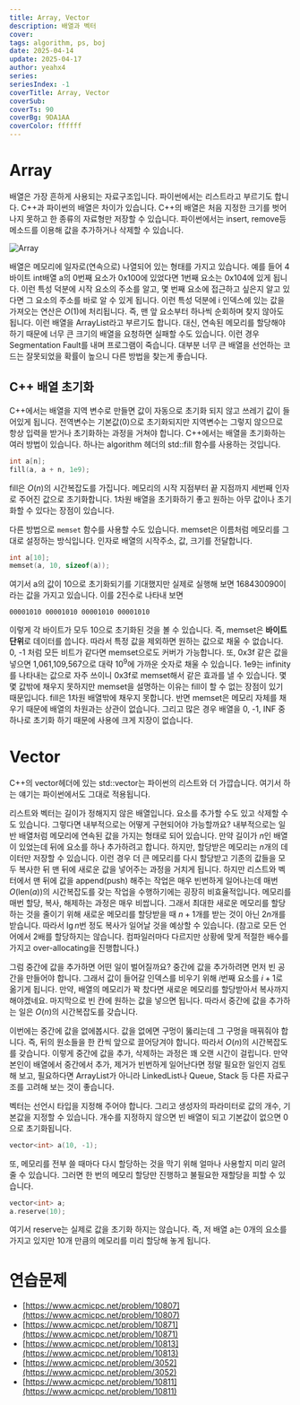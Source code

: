 ```yaml
---
title: Array, Vector
description: 배열과 벡터
cover:
tags: algorithm, ps, boj
date: 2025-04-14
update: 2025-04-17
author: yeahx4
series: 
seriesIndex: -1
coverTitle: Array, Vector
coverSub: 
coverTs: 90
coverBg: 9DA1AA
coverColor: ffffff
---
```


# Array

배열은 가장 흔하게 사용되는 자료구조입니다. 파이썬에서는 리스트라고 부르기도 합니다. C++과 파이썬의 배열은 차이가 있습니다. C++의 배열은 처음 지정한 크기를 벗어나지 못하고 한 종류의 자료형만 저장할 수 있습니다. 파이썬에서는 insert, remove등 메소드를 이용해 값을 추가하거나 삭제할 수 있습니다.

![Array](/img/ps/array/array.png)

배열은 메모리에 일자로(연속으로) 나열되어 있는 형태를 가지고 있습니다. 예를 들어 4바이트 int배열 a의 0번째 요소가 0x100에 있었다면 1번째 요소는 0x104에 있게 됩니다. 이런 특성 덕분에 시작 요소의 주소를 알고, 몇 번째 요소에 접근하고 싶은지 알고 있다면 그 요소의 주소를 바로 알 수 있게 됩니다. 이런 특성 덕분에 i 인덱스에 있는 값을 가져오는 연산은 $O(1)$에 처리됩니다. 즉, 맨 앞 요소부터 하나씩 순회하며 찾지 않아도 됩니다. 이런 배열을 ArrayList라고 부르기도 합니다. 대신, 연속된 메모리를 할당해야 하기 때문에 너무 큰 크기의 배열을 요청하면 실패할 수도 있습니다. 이런 경우 Segmentation Fault를 내며 프로그램이 죽습니다. 대부분 너무 큰 배열을 선언하는 코드는 잘못되었을 확률이 높으니 다른 방법을 찾는게 좋습니다.

## C++ 배열 초기화

C++에서는 배열을 지역 변수로 만들면 값이 자동으로 초기화 되지 않고 쓰레기 값이 들어있게 됩니다. 전역변수는 기본값(0)으로 초기화되지만 지역변수는 그렇지 않으므로 항상 입력을 받거나 초기화하는 과정을 거쳐야 합니다. C++에서는 배열을 초기화하는 여러 방법이 있습니다. 하나는 algorithm 헤더의 std::fill 함수를 사용하는 것입니다.

```cpp
int a[n];
fill(a, a + n, 1e9);
```

fill은 $O(n)$의 시간복잡도를 가집니다. 메모리의 시작 지점부터 끝 지점까지 세번째 인자로
주어진 값으로 초기화합니다. 1차원 배열을 초기화하기 좋고 원하는 아무 값이나 초기화할 수 있다는
장점이 있습니다.

다른 방법으로 `memset` 함수를 사용할 수도 있습니다. memset은 이름처럼 메모리를 그대로 설정하는
방식입니다. 인자로 배열의 시작주소, 값, 크기를 전달합니다.

```cpp
int a[10];
memset(a, 10, sizeof(a));
```

여기서 a의 값이 10으로 초기화되기를 기대했지만 실제로 실행해 보면 168430090이라는 값을 가지고 있습니다. 이를 2진수로 나타내 보면

```bin
00001010 00001010 00001010 00001010
```

이렇게 각 바이트가 모두 10으로 초기화된 것을 볼 수 있습니다. 즉, memset은 **바이트 단위**로 데이터를 씁니다. 따라서 특정 값을 제외하면 원하는 값으로 채울 수 없습니다. 0, -1 처럼 모든 비트가 같다면 memset으로도 커버가 가능합니다. 또, 0x3f 같은 값을 넣으면 1,061,109,567으로 대략 $10^9$에 가까운 숫자로 채울 수 있습니다. 1e9는 infinity를 나타내는 값으로 자주 쓰이니 0x3f로 memset해서 같은 효과를 낼 수 있습니다. 몇몇 값밖에 채우지 못하지만 memset을 설명하는 이유는 fill이 할 수 없는 장점이 있기 때문입니다. fill은 1차원 배열밖에 채우지 못합니다. 반면 memset은 메모리 자체를 채우기 때문에 배열의 차원과는 상관이 없습니다. 그리고 많은 경우 배열을 0, -1, INF 중 하나로 초기화 하기 때문에 사용에 크게 지장이 없습니다.

# Vector

C++의 vector헤더에 있는 std::vector<T>는 파이썬의 리스트와 더 가깝습니다. 여기서 하는 얘기는 파이썬에서도 그대로 적용됩니다.

리스트와 벡터는 길이가 정해지지 않은 배열입니다. 요소를 추가할 수도 있고 삭제할 수도 있습니다. 그렇다면 내부적으로는 어떻게 구현되어야 가능할까요? 내부적으로는 일반 배열처럼 메모리에 연속된 값을 가지는 형태로 되어 있습니다. 만약 길이가 $n$인 배열이 있었는데 뒤에 요소를 하나 추가하려고 합니다. 하지만, 할당받은 메모리는 $n$개의 데이터만 저장할 수 있습니다. 이런 경우 더 큰 메모리를 다시 할당받고 기존의 값들을 모두 복사한 뒤 맨 뒤에 새로운 값을 넣어주는 과정을 거치게 됩니다. 하지만 리스트와 벡터에서 맨 뒤에 값을 append(push) 해주는 작업은 매우 빈번하게 일어나는데 매번 $O(\text{len}(a))$의 시간복잡도를 갖는 작업을 수행하기에는 굉장히 비효율적입니다. 메모리를 매번 할당, 복사, 해제하는 과정은 매우 비쌉니다. 그래서 최대한 새로운 메모리를 할당하는 것을 줄이기 위해 새로운 메모리를 할당받을 때 $n + 1$개를 받는 것이 아닌 $2n$개를 받습니다. 따라서 $\lg n$번 정도 복사가 일어날 것을 예상할 수 있습니다. (참고로 모든 언어에서 2배를 할당하지는 않습니다. 컴파일러마다 다르지만 상황에 맞게 적절한 배수를 가지고 over-allocating을 진행합니다.)

그럼 중간에 값을 추가하면 어떤 일이 벌어질까요? 중간에 값을 추가하려면 먼저 빈 공간을 만들어야 합니다. 그래서 값이 들어갈 인덱스를 비우기 위해 $i$번째 요소를 $i+1$로 옮기게 됩니다. 만약, 배열의 메모리가 꽉 찼다면 새로운 메모리를 할당받아서 복사까지 해야겠네요. 마지막으로 빈 칸에 원하는 값을 넣으면 됩니다. 따라서 중간에 값을 추가하는 일은 $O(n)$의 시간복잡도를 갖습니다.

이번에는 중간에 값을 없에봅시다. 값을 없에면 구멍이 뚫리는데 그 구멍을 매꿔줘야 합니다. 즉, 뒤의 원소들을 한 칸씩 앞으로 끌어당겨야 합니다. 따라서 $O(n)$의 시간복잡도를 갖습니다. 이렇게 중간에 값을 추가, 삭제하는 과정은 꽤 오랜 시간이 걸립니다. 만약 본인이 배열에서 중간에서 추가, 제거가 빈번하게 일어난다면 정말 필요한 일인지 검토해 보고, 필요하다면 ArrayList가 아니라 LinkedList나 Queue, Stack 등 다른 자료구조를 고려해 보는 것이 좋습니다.

벡터는 선언시 타입을 지정해 주어야 합니다. 그리고 생성자의 파라미터로 값의 개수, 기본값을 지정할 수 있습니다. 개수를 지정하지 않으면 빈 배열이 되고 기본값이 없으면 0으로 초기화됩니다.

```cpp
vector<int> a(10, -1);
```

또, 메모리를 전부 쓸 때마다 다시 할당하는 것을 막기 위해 얼마나 사용할지 미리 알려줄 수 있습니다. 그러면 한 번의 메모리 할당만 진행하고 불필요한 재할당을 피할 수 있습니다.

```cpp
vector<int> a;
a.reserve(10);
```

여기서 reserve는 실제로 값을 초기화 하지는 않습니다. 즉, 저 배열 a는 0개의 요소를 가지고 있지만 10개 만큼의 메모리를 미리 할당해 놓게 됩니다.



# 연습문제

- [https://www.acmicpc.net/problem/10807](https://www.acmicpc.net/problem/10807)
- [https://www.acmicpc.net/problem/10871](https://www.acmicpc.net/problem/10871)
- [https://www.acmicpc.net/problem/10813](https://www.acmicpc.net/problem/10813)
- [https://www.acmicpc.net/problem/3052](https://www.acmicpc.net/problem/3052)
- [https://www.acmicpc.net/problem/10811](https://www.acmicpc.net/problem/10811)
